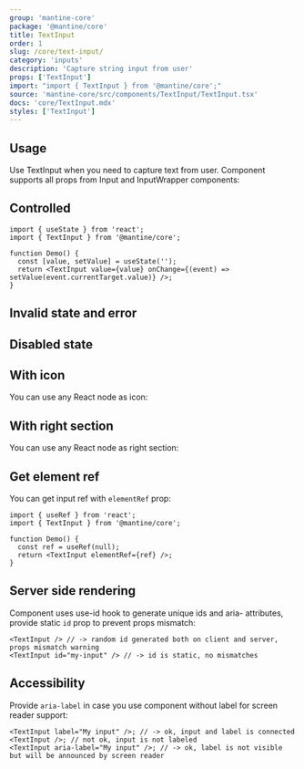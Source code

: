 ```yaml
---
group: 'mantine-core'
package: '@mantine/core'
title: TextInput
order: 1
slug: /core/text-input/
category: 'inputs'
description: 'Capture string input from user'
props: ['TextInput']
import: "import { TextInput } from '@mantine/core';"
source: 'mantine-core/src/components/TextInput/TextInput.tsx'
docs: 'core/TextInput.mdx'
styles: ['TextInput']
---
```



## Usage

Use TextInput when you need to capture text from user.
Component supports all props from <GatsbyLink to="/core/input/">Input</GatsbyLink> and <GatsbyLink to="/core/input-wrapper/">InputWrapper</GatsbyLink> components:

<Demo data={TextInputDemos.configurator} />

## Controlled

```tsx
import { useState } from 'react';
import { TextInput } from '@mantine/core';

function Demo() {
  const [value, setValue] = useState('');
  return <TextInput value={value} onChange={(event) => setValue(event.currentTarget.value)} />;
}
```

## Invalid state and error

<Demo data={TextInputDemos.validation} />

## Disabled state

<Demo data={TextInputDemos.disabled} />

## With icon

You can use any React node as icon:

<Demo data={TextInputDemos.icon} />

## With right section

You can use any React node as right section:

<Demo data={TextInputDemos.rightSection} />

## Get element ref

You can get input ref with `elementRef` prop:

```tsx
import { useRef } from 'react';
import { TextInput } from '@mantine/core';

function Demo() {
  const ref = useRef(null);
  return <TextInput elementRef={ref} />;
}
```

## Server side rendering

Component uses <GatsbyLink to="/hooks/use-id/">use-id</GatsbyLink> hook to generate unique ids and aria- attributes,
provide static `id` prop to prevent props mismatch:

```tsx
<TextInput /> // -> random id generated both on client and server, props mismatch warning
<TextInput id="my-input" /> // -> id is static, no mismatches
```

## Accessibility

Provide `aria-label` in case you use component without label for screen reader support:

```tsx
<TextInput label="My input" />; // -> ok, input and label is connected
<TextInput />; // not ok, input is not labeled
<TextInput aria-label="My input" />; // -> ok, label is not visible but will be announced by screen reader
```
